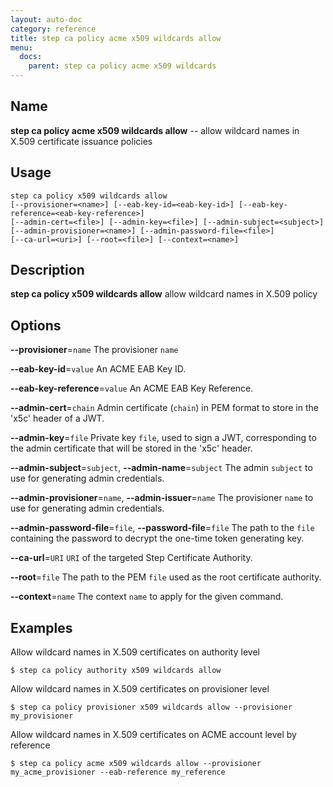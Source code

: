 ```yaml
---
layout: auto-doc
category: reference
title: step ca policy acme x509 wildcards allow
menu:
  docs:
    parent: step ca policy acme x509 wildcards
---
```


## Name
**step ca policy acme x509 wildcards allow** -- allow wildcard names in X.509 certificate issuance policies

## Usage

```raw
step ca policy x509 wildcards allow
[--provisioner=<name>] [--eab-key-id=<eab-key-id>] [--eab-key-reference=<eab-key-reference>]
[--admin-cert=<file>] [--admin-key=<file>] [--admin-subject=<subject>]
[--admin-provisioner=<name>] [--admin-password-file=<file>]
[--ca-url=<uri>] [--root=<file>] [--context=<name>]
```

## Description

**step ca policy x509 wildcards allow** allow wildcard names in X.509 policy

## Options


**--provisioner**=`name`
The provisioner `name`

**--eab-key-id**=`value`
An ACME EAB Key ID.

**--eab-key-reference**=`value`
An ACME EAB Key Reference.

**--admin-cert**=`chain`
Admin certificate (`chain`) in PEM format to store in the 'x5c' header of a JWT.

**--admin-key**=`file`
Private key `file`, used to sign a JWT, corresponding to the admin certificate that will
be stored in the 'x5c' header.

**--admin-subject**=`subject`, **--admin-name**=`subject`
The admin `subject` to use for generating admin credentials.

**--admin-provisioner**=`name`, **--admin-issuer**=`name`
The provisioner `name` to use for generating admin credentials.

**--admin-password-file**=`file`, **--password-file**=`file`
The path to the `file` containing the password to decrypt the one-time token
generating key.

**--ca-url**=`URI`
`URI` of the targeted Step Certificate Authority.

**--root**=`file`
The path to the PEM `file` used as the root certificate authority.

**--context**=`name`
The context `name` to apply for the given command.

## Examples  

Allow wildcard names in X.509 certificates on authority level
```shell
$ step ca policy authority x509 wildcards allow
```    

Allow wildcard names in X.509 certificates on provisioner level
```shell
$ step ca policy provisioner x509 wildcards allow --provisioner my_provisioner
```    

Allow wildcard names in X.509 certificates on ACME account level by reference
```shell
$ step ca policy acme x509 wildcards allow --provisioner my_acme_provisioner --eab-reference my_reference
```

